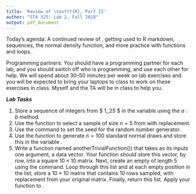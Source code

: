 ```yaml
---
title: 'Review of \texttt{R}, Part II'
author: "STA 325: Lab 2, Fall 2018"
output: pdf_document
---
```


Today's agenda: A continued review of \texttt{R}, getting used to R markdown, sequences, the normal density function, and more practice with functions and loops.

Programming partners:
You should have a programming partner for each lab, and you should switch off who is programming, and use each other for help. We will spend about 30--50 minutes per week on lab exercises and you will be expected to bring your laptops to class to work on these exercises in class. Myself and the TA will be in class to help you.

***Lab Tasks***


1. Store a sequence of integers from $ 1,\dots,25 $ in the variable \textsf{mySeq} using the $a:b$ method.
2. Use the \textsf{sample()} function to select a sample of size $n=5$ from \textsf{mySeq} with replacement. 
3. Use the command \textsf{set.seed(1)} to set the seed for the random number generator. 
4. Use the function \textsf{rnorm()} to generate $n = 100$ standard normal draws and store this in the variable \textsf{myData}. 
5. Write a function named \textsf(anotherTrivialFunction()) that takes as its inputs one argument, a data vector. Your function should store this vector, by row, into a square $10 \times10$ matrix. Next, create an empty \textsf{list} of length 5 using the \textsf{vector()} command. Loop through this list and at each empty position in the list, store a $10 \times 10$ matrix that contains $10$ rows sampled, with replacement from your original matrix. Finally, return this list. Apply your function to \textsf{myData}. 
